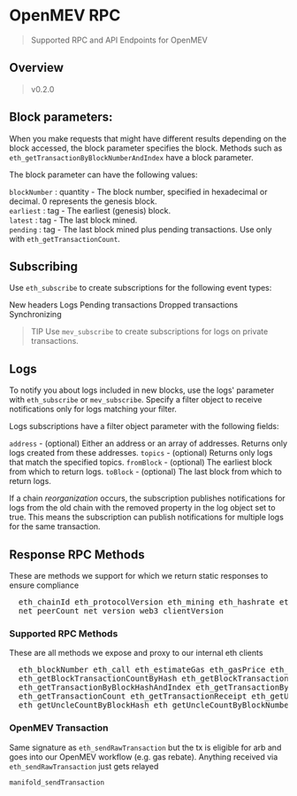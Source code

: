 # OpenMEV RPC

> Supported RPC and API Endpoints for OpenMEV

## Overview

> v0.2.0

## Block parameters:

When you make requests that might have different results depending on the block accessed, the block parameter specifies
the block. Methods such as `eth_getTransactionByBlockNumberAndIndex` have a block parameter.

The block parameter can have the following values:

`blockNumber` : quantity - The block number, specified in hexadecimal or decimal. 0 represents the genesis block.  
`earliest` : tag - The earliest (genesis) block.  
`latest` : tag - The last block mined.  
`pending` : tag - The last block mined plus pending transactions. Use only with `eth_getTransactionCount`.

## Subscribing

Use `eth_subscribe` to create subscriptions for the following event types:

New headers Logs Pending transactions Dropped transactions Synchronizing

> TIP Use `mev_subscribe` to create subscriptions for logs on private transactions.

## Logs

To notify you about logs included in new blocks, use the logs' parameter with `eth_subscribe` or `mev_subscribe`.
Specify a filter object to receive notifications only for logs matching your filter.

Logs subscriptions have a filter object parameter with the following fields:

`address` - (optional) Either an address or an array of addresses. Returns only logs created from these addresses.
`topics` - (optional) Returns only logs that match the specified topics. `fromBlock` - (optional) The earliest block
from which to return logs. `toBlock` - (optional) The last block from which to return logs.

If a chain _reorganization_ occurs, the subscription publishes notifications for logs from the old chain with the
removed property in the log object set to true. This means the subscription can publish notifications for multiple logs
for the same transaction.

## Response RPC Methods

These are methods we support for which we return static responses to ensure compliance

<pre>
  eth_chainId eth_protocolVersion eth_mining eth_hashrate eth_accounts eth_syncing eth_coinbase net_listening
  net_peerCount net_version web3_clientVersion
</pre>

### Supported RPC Methods

These are all methods we expose and proxy to our internal eth clients

<pre>
  eth_blockNumber eth_call eth_estimateGas eth_gasPrice eth_getBalance eth_getBlockByHash eth_getBlockByNumber
  eth_getBlockTransactionCountByHash eth_getBlockTransactionCountByNumber eth_getCode eth_getStorageAt
  eth_getTransactionByBlockHashAndIndex eth_getTransactionByBlockNumberAndIndex eth_getTransactionByHash
  eth_getTransactionCount eth_getTransactionReceipt eth_getUncleByBlockHashAndIndex eth_getUncleByBlockNumberAndIndex
  eth_getUncleCountByBlockHash eth_getUncleCountByBlockNumber eth_sign eth_signTypedData eth_sendRawTransaction
</pre>

### OpenMEV Transaction

Same signature as `eth_sendRawTransaction` but the tx is eligible for arb and goes into our OpenMEV workflow (e.g. gas
rebate). Anything received via `eth_sendRawTransaction` just gets relayed

```
manifold_sendTransaction
```
